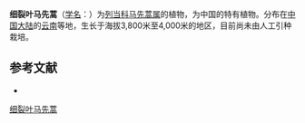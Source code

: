 {{Speciesbox
| name = 细裂叶马先蒿
| status = 
| status_system = 
| image =
| genus = Pedicularis
| species = dissectifolia
| authority = Li
}}

'''细裂叶马先蒿'''（[[学名|学名]]：{{lang|la|''Pedicularis dissectifolia''}}）为[[列当科|列当科]][[马先蒿属|马先蒿属]]的植物，为中国的特有植物。分布在[[中国大陆|中国大陆]]的[[云南|云南]]等地，生长于海拔3,800米至4,000米的地区，目前尚未由人工引种栽培。

== 参考文献 ==
<div class="references-small">
* {{cite web| url =http://www.bioinfo.cn/db05/KmzwSpecies.php?action=view&id=21291| title =细裂叶马先蒿| work =《中国高等植物数据库全库》| publisher =中国科学院微生物研究所| author =昆明植物研究所| accessdate =2009-02-25| deadurl =yes| archiveurl =https://web.archive.org/web/20160305044949/http://www.bioinfo.cn/db05/KmzwSpecies.php?action=view&id=21291| archivedate =2016-03-05}}
</div>
{{Taxonbar|from=Q15231092}}

[[Category:马先蒿属|细裂叶马先蒿]]


{{植物小作品}}